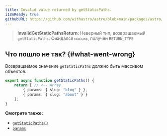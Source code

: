 ```yaml
---
title: Invalid value returned by getStaticPaths.
i18nReady: true
githubURL: https://github.com/withastro/astro/blob/main/packages/astro/src/core/errors/errors-data.ts
---
```


> **InvalidGetStaticPathsReturn**: Неверный тип, возвращаемый `getStaticPaths`. Ожидался `массив`, получен `RETURN_TYPE`

## Что пошло не так? \{#what-went-wrong\}

Возвращаемое значение `getStaticPaths` должно быть массивом объектов.

```ts title="pages/blog/[id].astro"
export async function getStaticPaths() {
	return [ // <-- Array
		{ params: { slug: "blog" } },
		{ params: { slug: "about" } }
	];
}
```

**Смотрите также:**

-  [`getStaticPaths()`](/ru/reference/api-reference/#getstaticpaths)
-  [`params`](/ru/reference/api-reference/#params)
